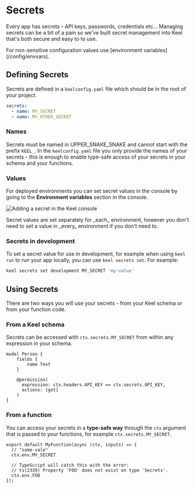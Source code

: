 # Secrets

Every app has secrets - API keys, passwords, credentials etc... Managing secrets can be a bit of a pain so we've built secret management into Keel that's both secure and easy to to use.


<Callout type="warning" emoji="⚠️">
  For non-sensitive configuration values use [environment variables](/config/envvars).
</Callout>

## Defining Secrets

Secrets are defined in a `keelconfig.yaml` file which should be in the root of your project.

```yaml filename="keelconfig.yaml"
secrets:
  - name: MY_SECRET
  - name: MY_OTHER_SECRET
```

### Names

Secrets must be named in UPPER_SNAKE_SNAKE and cannot start with the prefix `KEEL_`. In the `keelconfig.yaml` file you only provide the names of your secrets - this is enough to enable type-safe access of your secrets in your schema and your functions.


### Values

For deployed environments you can set secret values in the console by going to the **Environment variables** section in the console.

![Adding a secret in the Keel console](/adding-secret.gif)

<Callout type="info" emoji="ℹ️">
  Secret values are set separately for _each_ environment, however you don't need to set a value in _every_ environment if you don't need to.
</Callout>

### Secrets in development

To set a secret value for use in development, for example when using `keel run` to run your app locally, you can use `keel secrets set`. For example:

```bash
keel secrets set development MY_SECRET 'my-value'
```

## Using Secrets

There are two ways you will use your secrets - from your Keel schema or from your function code.

### From a Keel schema

Secrets can be accessed with `ctx.secrets.MY_SECRET` from within any expression in your schema.

```keel {7} filename="schema.keel"
model Person {
    fields {
        name Text
    }

    @permission(
      expression: ctx.headers.API_KEY == ctx.secrets.API_KEY,
      actions: [get]
    )
}
```

### From a function

You can access your secrets in a **type-safe way** through the `ctx` argument that is passed to your functions, for example `ctx.secrets.MY_SECRET`.

```tsx filename="functions/myFunction.ts"
export default MyFunction(async (ctx, inputs) => {
  // "some-vale"
  ctx.env.MY_SECRET

  // TypeScript will catch this with the error:
  // ts(2339) Property 'FOO' does not exist on type 'Secrets'.
  ctx.env.FOO
});
```